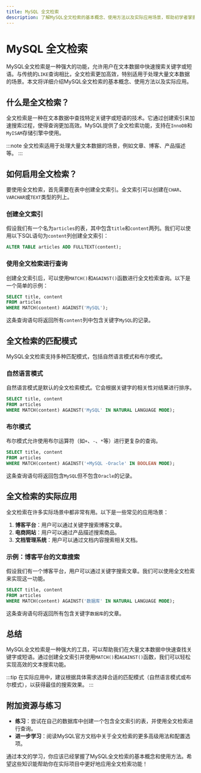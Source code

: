 ```yaml
---
title: MySQL 全文检索
description: 了解MySQL全文检索的基本概念、使用方法以及实际应用场景，帮助初学者掌握这一高级特性。
---
```


# MySQL 全文检索

MySQL全文检索是一种强大的功能，允许用户在文本数据中快速搜索关键字或短语。与传统的`LIKE`查询相比，全文检索更加高效，特别适用于处理大量文本数据的场景。本文将详细介绍MySQL全文检索的基本概念、使用方法以及实际应用。

## 什么是全文检索？

全文检索是一种在文本数据中查找特定关键字或短语的技术。它通过创建索引来加速搜索过程，使得查询更加高效。MySQL提供了全文检索功能，支持在`InnoDB`和`MyISAM`存储引擎中使用。

:::note
全文检索适用于处理大量文本数据的场景，例如文章、博客、产品描述等。
:::

## 如何启用全文检索？

要使用全文检索，首先需要在表中创建全文索引。全文索引可以创建在`CHAR`、`VARCHAR`或`TEXT`类型的列上。

### 创建全文索引

假设我们有一个名为`articles`的表，其中包含`title`和`content`两列。我们可以使用以下SQL语句为`content`列创建全文索引：

```sql
ALTER TABLE articles ADD FULLTEXT(content);
```

### 使用全文检索进行查询

创建全文索引后，可以使用`MATCH()`和`AGAINST()`函数进行全文检索查询。以下是一个简单的示例：

```sql
SELECT title, content
FROM articles
WHERE MATCH(content) AGAINST('MySQL');
```

这条查询语句将返回所有`content`列中包含关键字`MySQL`的记录。

## 全文检索的匹配模式

MySQL全文检索支持多种匹配模式，包括自然语言模式和布尔模式。

### 自然语言模式

自然语言模式是默认的全文检索模式。它会根据关键字的相关性对结果进行排序。

```sql
SELECT title, content
FROM articles
WHERE MATCH(content) AGAINST('MySQL' IN NATURAL LANGUAGE MODE);
```

### 布尔模式

布尔模式允许使用布尔运算符（如`+`、`-`、`*`等）进行更复杂的查询。

```sql
SELECT title, content
FROM articles
WHERE MATCH(content) AGAINST('+MySQL -Oracle' IN BOOLEAN MODE);
```

这条查询语句将返回包含`MySQL`但不包含`Oracle`的记录。

## 全文检索的实际应用

全文检索在许多实际场景中都非常有用。以下是一些常见的应用场景：

1. **博客平台**：用户可以通过关键字搜索博客文章。
2. **电商网站**：用户可以通过产品描述搜索商品。
3. **文档管理系统**：用户可以通过文档内容搜索相关文档。

### 示例：博客平台的文章搜索

假设我们有一个博客平台，用户可以通过关键字搜索文章。我们可以使用全文检索来实现这一功能。

```sql
SELECT title, content
FROM articles
WHERE MATCH(content) AGAINST('数据库' IN NATURAL LANGUAGE MODE);
```

这条查询语句将返回所有包含关键字`数据库`的文章。

## 总结

MySQL全文检索是一种强大的工具，可以帮助我们在大量文本数据中快速查找关键字或短语。通过创建全文索引并使用`MATCH()`和`AGAINST()`函数，我们可以轻松实现高效的文本搜索功能。

:::tip
在实际应用中，建议根据具体需求选择合适的匹配模式（自然语言模式或布尔模式），以获得最佳的搜索效果。
:::

## 附加资源与练习

- **练习**：尝试在自己的数据库中创建一个包含全文索引的表，并使用全文检索进行查询。
- **进一步学习**：阅读MySQL官方文档中关于全文检索的更多高级用法和配置选项。

通过本文的学习，你应该已经掌握了MySQL全文检索的基本概念和使用方法。希望这些知识能帮助你在实际项目中更好地应用全文检索功能！